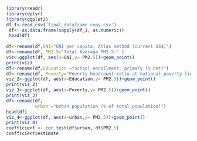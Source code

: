 ```r
library(readr)
library(dplyr)
library(ggplot2)
df_1<-read_csv('final_dataframe copy.csv')
 df<- as.data.frame(sapply(df_1, as.numeric))
 head(df)
 
df<-rename(df,GNI="GNI per capita, Atlas method (current US$)")
df<-rename(df, PM2.5="Total Average PM2.5:" )
viz<-ggplot(df, aes(x=GNI,y= PM2.5))+geom_point()
print(viz)
df<-rename(df,Education ="School enrollment, primary (% net)")
df<-rename(df, Poverty="Poverty headcount ratio at national poverty line (% of population)")
viz_2<-ggplot(df, aes(x=Education,y= PM2.5))+geom_point()
print(viz_2)
viz_3<-ggplot(df, aes(x=Poverty,y= PM2.5))+geom_point()
print(viz_3)
df<-rename(df, 
           urban ="Urban population (% of total population)")
head(df)
viz_4<-ggplot(df, aes(x=urban,y= PM2.5))+geom_point()
print(viz_4)
coefficient <- cor.test(df$urban, df$PM2.5)
coefficient$estimate

```

